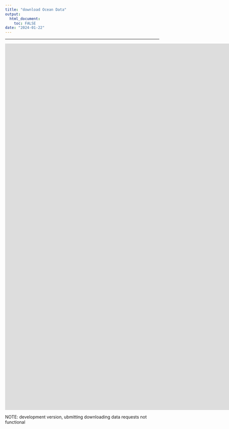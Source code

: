 ```yaml
---
title: "download Ocean Data"
output: 
  html_document:
    toc: FALSE
date: "2024-01-22"
---
```


---
<style>
/* Set a custom width for the main content */
.main-container {
  max-width: 1500px; /* Adjust the width as needed */
  margin: 0 auto;   /* Center the content */
}
</style>


<iframe 
  src="https://marine-ecologist.shinyapps.io/oceandata_access/" 
  height="1200" 
  width="1600" 
  style="border:0;" 
  scrolling="yes">
</iframe>

NOTE: development version, ubmitting downloading data requests not functional

